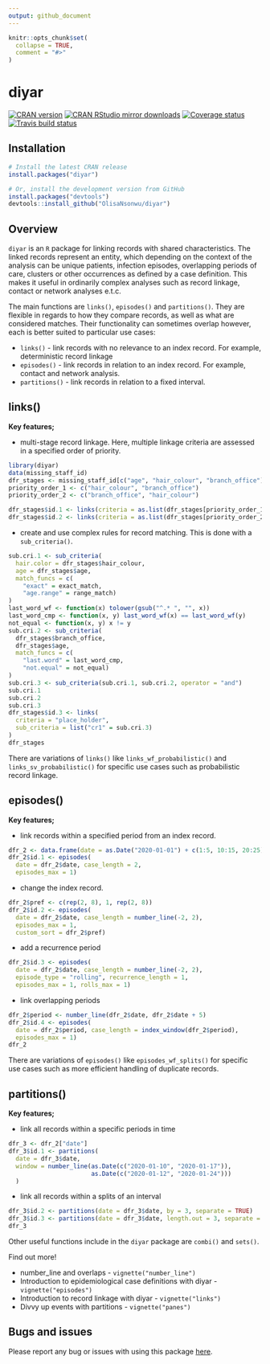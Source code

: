 ```yaml
---
output: github_document
---
```


```r
knitr::opts_chunk$set(
  collapse = TRUE,
  comment = "#>"
)
```

# diyar
[![CRAN version](http://www.r-pkg.org/badges/version/diyar)](https://cran.r-project.org/package=diyar)
[![CRAN RStudio mirror downloads](https://cranlogs.r-pkg.org/badges/diyar)](https://www.r-pkg.org/pkg/diyar)
[![Coverage status](https://codecov.io/gh/OlisaNsonwu/diyar/branch/master/graph/badge.svg)](https://codecov.io/github/OlisaNsonwu/diyar?branch=master)
[![Travis build status](https://travis-ci.org/OlisaNsonwu/diyar.svg?branch=master)](https://travis-ci.org/OlisaNsonwu/diyar)

## Installation
```r
# Install the latest CRAN release 
install.packages("diyar")

# Or, install the development version from GitHub
install.packages("devtools")
devtools::install_github("OlisaNsonwu/diyar")
```

## Overview
`diyar` is an `R` package for linking records with shared characteristics.
The linked records represent an entity, which depending on the context of the analysis can be unique patients, 
infection episodes, overlapping periods of care, clusters or other occurrences as defined by a case definition. This makes it useful in ordinarily complex analyses such as record linkage,  
contact or network analyses e.t.c. 

The main functions are `links()`, `episodes()` and `partitions()`.
They are flexible in regards to how they compare records, as well as what are considered matches. 
Their functionality can sometimes overlap however, each is better suited to particular use cases: 

  + `links()` - link records with no relevance to an index record. For example, deterministic record linkage
  + `episodes()` - link records in relation to an index record. For example, contact and network analysis.  
  + `partitions()` - link records in relation to a fixed interval.

## links()
**Key features;**

  + multi-stage record linkage. Here, multiple linkage criteria are assessed in a specified order of priority.

```r
library(diyar)
data(missing_staff_id)
dfr_stages <- missing_staff_id[c("age", "hair_colour", "branch_office")]
priority_order_1 <- c("hair_colour", "branch_office")
priority_order_2 <- c("branch_office", "hair_colour")

dfr_stages$id.1 <- links(criteria = as.list(dfr_stages[priority_order_1]))
dfr_stages$id.2 <- links(criteria = as.list(dfr_stages[priority_order_2]))
```
  + create and use complex rules for record matching. This is done with a `sub_criteria()`.
```r
sub.cri.1 <- sub_criteria(
  hair.color = dfr_stages$hair_colour,
  age = dfr_stages$age,
  match_funcs = c(
    "exact" = exact_match,
    "age.range" = range_match)
)
last_word_wf <- function(x) tolower(gsub("^.* ", "", x))
last_word_cmp <- function(x, y) last_word_wf(x) == last_word_wf(y)
not_equal <- function(x, y) x != y
sub.cri.2 <- sub_criteria(
  dfr_stages$branch_office, 
  dfr_stages$age,
  match_funcs = c(
    "last.word" = last_word_cmp,
    "not.equal" = not_equal)
)
sub.cri.3 <- sub_criteria(sub.cri.1, sub.cri.2, operator = "and")
sub.cri.1
sub.cri.2
sub.cri.3
dfr_stages$id.3 <- links(
  criteria = "place_holder",
  sub_criteria = list("cr1" = sub.cri.3)
)
dfr_stages
```
There are variations of `links()` like `links_wf_probabilistic()` and `links_sv_probabilistic()` for specific use cases such as probabilistic record linkage.

## episodes()
**Key features;**

  + link records within a specified period from an index record.
```r
dfr_2 <- data.frame(date = as.Date("2020-01-01") + c(1:5, 10:15, 20:25))
dfr_2$id.1 <- episodes(
  date = dfr_2$date, case_length = 2,
  episodes_max = 1)
```
  + change the index record.
```r
dfr_2$pref <- c(rep(2, 8), 1, rep(2, 8))
dfr_2$id.2 <- episodes(
  date = dfr_2$date, case_length = number_line(-2, 2),
  episodes_max = 1, 
  custom_sort = dfr_2$pref)
```
  + add a recurrence period 
```r
dfr_2$id.3 <- episodes(
  date = dfr_2$date, case_length = number_line(-2, 2), 
  episode_type = "rolling", recurrence_length = 1,
  episodes_max = 1, rolls_max = 1)
```  
+ link overlapping periods
```r
dfr_2$period <- number_line(dfr_2$date, dfr_2$date + 5)
dfr_2$id.4 <- episodes(
  date = dfr_2$period, case_length = index_window(dfr_2$period),
  episodes_max = 1)
dfr_2
```

There are variations of `episodes()` like `episodes_wf_splits()` for specific use cases such as more efficient handling of duplicate records.

## partitions()
**Key features;**

  + link all records within a specific periods in time 
```r
dfr_3 <- dfr_2["date"]
dfr_3$id.1 <- partitions(
  date = dfr_3$date, 
  window = number_line(as.Date(c("2020-01-10", "2020-01-17")), 
                       as.Date(c("2020-01-12", "2020-01-24")))
  )
```
  + link all records within a splits of an interval 
```r
dfr_3$id.2 <- partitions(date = dfr_3$date, by = 3, separate = TRUE) 
dfr_3$id.3 <- partitions(date = dfr_3$date, length.out = 3, separate = TRUE)
dfr_3
```

Other useful functions include in the `diyar` package are `combi()` and `sets()`.

Find out more!
  
  + number_line and overlaps - `vignette("number_line")`
  + Introduction to epidemiological case definitions with diyar - `vignette("episodes")`
  + Introduction to record linkage with diyar - `vignette("links")`
  + Divvy up events with partitions - `vignette("panes")`
  
## Bugs and issues
Please report any bug or issues with using this package [here](https://github.com/OlisaNsonwu/diyar/issues).
